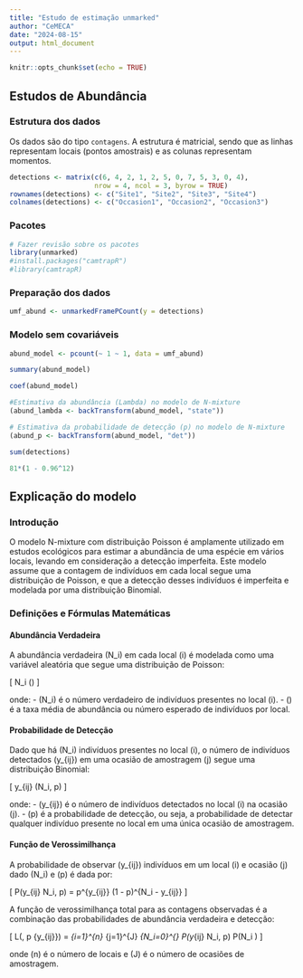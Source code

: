 ```yaml
---
title: "Estudo de estimação unmarked"
author: "CeMECA"
date: "2024-08-15"
output: html_document
---
```


```r
knitr::opts_chunk$set(echo = TRUE)
```

## Estudos de Abundância

### Estrutura dos dados 

Os dados são do tipo `contagens`. A estrutura é matricial, sendo que as linhas representam locais (pontos amostrais) e as colunas representam momentos. 

```r
detections <- matrix(c(6, 4, 2, 1, 2, 5, 0, 7, 5, 3, 0, 4), 
                     nrow = 4, ncol = 3, byrow = TRUE)
rownames(detections) <- c("Site1", "Site2", "Site3", "Site4")
colnames(detections) <- c("Occasion1", "Occasion2", "Occasion3")
```

### Pacotes

```r
# Fazer revisão sobre os pacotes
library(unmarked)
#install.packages("camtrapR")
#library(camtrapR)
```

### Preparação dos dados

```r
umf_abund <- unmarkedFramePCount(y = detections)
```

### Modelo sem covariáveis

```r
abund_model <- pcount(~ 1 ~ 1, data = umf_abund)
```

```r
summary(abund_model)
```
```r
coef(abund_model)
```

```r
#Estimativa da abundância (Lambda) no modelo de N-mixture
(abund_lambda <- backTransform(abund_model, "state"))
```


```r
# Estimativa da probabilidade de detecção (p) no modelo de N-mixture
(abund_p <- backTransform(abund_model, "det"))
```

```r
sum(detections)
```

```r
81*(1 - 0.96^12)
```
## Explicação do modelo


### Introdução

O modelo N-mixture com distribuição Poisson é amplamente utilizado em estudos ecológicos para estimar a abundância de uma espécie em vários locais, levando em consideração a detecção imperfeita. Este modelo assume que a contagem de indivíduos em cada local segue uma distribuição de Poisson, e que a detecção desses indivíduos é imperfeita e modelada por uma distribuição Binomial.

### Definições e Fórmulas Matemáticas

#### Abundância Verdadeira

A abundância verdadeira \(N_i\) em cada local \(i\) é modelada como uma variável aleatória que segue uma distribuição de Poisson:

\[
N_i \sim \text{Poisson}(\lambda)
\]

onde:
- \(N_i\) é o número verdadeiro de indivíduos presentes no local \(i\).
- \(\lambda\) é a taxa média de abundância ou número esperado de indivíduos por local.

#### Probabilidade de Detecção

Dado que há \(N_i\) indivíduos presentes no local \(i\), o número de indivíduos detectados \(y_{ij}\) em uma ocasião de amostragem \(j\) segue uma distribuição Binomial:

\[
y_{ij} \sim \text{Binomial}(N_i, p)
\]

onde:
- \(y_{ij}\) é o número de indivíduos detectados no local \(i\) na ocasião \(j\).
- \(p\) é a probabilidade de detecção, ou seja, a probabilidade de detectar qualquer indivíduo presente no local em uma única ocasião de amostragem.

#### Função de Verossimilhança

A probabilidade de observar \(y_{ij}\) indivíduos em um local \(i\) e ocasião \(j\) dado \(N_i\) e \(p\) é dada por:

\[
P(y_{ij} \mid N_i, p) = \binom{N_i}{y_{ij}} p^{y_{ij}} (1 - p)^{N_i - y_{ij}}
\]

A função de verossimilhança total para as contagens observadas é a combinação das probabilidades de abundância verdadeira e detecção:

\[
L(\lambda, p \mid \{y_{ij}\}) = \prod_{i=1}^{n} \prod_{j=1}^{J} \sum_{N_i=0}^{\infty} P(y_{ij} \mid N_i, p) P(N_i \mid \lambda)
\]

onde \(n\) é o número de locais e \(J\) é o número de ocasiões de amostragem.







